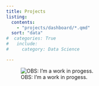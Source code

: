 ```yaml
---
title: Projects
listing: 
  contents: 
    - "projects/dashboard/*.qmd"
  sort: "data"
#  categories: True
#   include:
#     category: Data Science

---
```


![OBS: I'm a work in progess.](images/work-in-progress.gif)